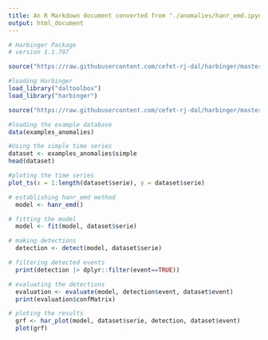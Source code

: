 ```yaml
---
title: An R Markdown document converted from "./anomalies/hanr_emd.ipynb"
output: html_document
---
```


```r
# Harbinger Package
# version 1.1.707

source("https://raw.githubusercontent.com/cefet-rj-dal/harbinger/master/jupyter.R")

#loading Harbinger
load_library("daltoolbox") 
load_library("harbinger") 

source("https://raw.githubusercontent.com/cefet-rj-dal/harbinger/master/R/hanr_emd.R")
```

```r
#loading the example database
data(examples_anomalies)
```

```r
#Using the simple time series 
dataset <- examples_anomalies$simple
head(dataset)
```

```r
#ploting the time series
plot_ts(x = 1:length(dataset$serie), y = dataset$serie)
```

```r
# establishing hanr_emd method 
  model <- hanr_emd()
```

```r
# fitting the model
  model <- fit(model, dataset$serie)
```

```r
# making detections
  detection <- detect(model, dataset$serie)
```

```r
# filtering detected events
  print(detection |> dplyr::filter(event==TRUE))
```

```r
# evaluating the detections
  evaluation <- evaluate(model, detection$event, dataset$event)
  print(evaluation$confMatrix)
```

```r
# ploting the results
  grf <- har_plot(model, dataset$serie, detection, dataset$event)
  plot(grf)
```

